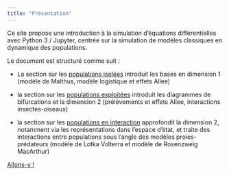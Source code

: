 ```yaml
---
title: "Présentation"
---
```



Ce site propose une introduction à la simulation d'équations différentielles avec Python 3 / Jupyter, centrée sur la simulation de modèles classiques en dynamique des populations.

Le document est structuré comme suit :

- La section sur les [populations isolées](pop_isolees.qmd) introduit les bases en dimension 1 (modèle de Malthus, modèle logistique et effets Allee)

- la section sur les [populations exploitées](pop_exploitees.qmd) introduit les diagrammes de bifurcations et la dimension 2  (prélèvements et effets Allee, interactions insectes-oiseaux)

- la section sur les [populations en interaction](pop_interactions.qmd) approfondit la dimension 2, notamment via les représentations dans l'espace d'état, et traite des interactions entre populations sous l'angle des modèles proies-prédateurs (modèle de Lotka Volterra et modèle de Rosenzweig MacArthur)

[Allons-y !](pop_isolees.qmd)